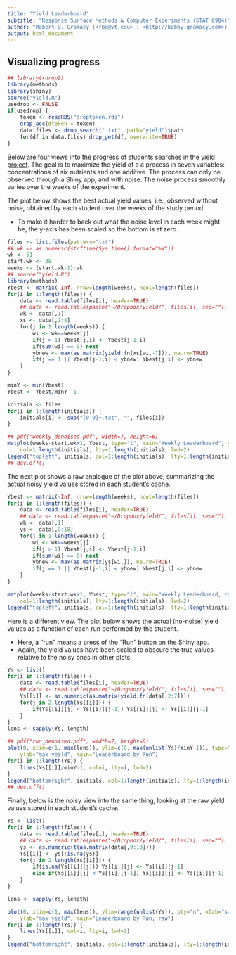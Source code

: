 ```yaml
---
title: "Yield Leaderboard"
subtitle: "Response Surface Methods & Computer Experiments (STAT 6984)"
author: "Robert B. Gramacy (<rbg@vt.edu> : <http://bobby.gramacy.com>) <br> Department of Statistics, Virginia Tech"
output: html_document
---
```



## Visualizing progress

```r
## library(rdrop2)
library(methods)
library(shiny)
source("yield.R")
usedrop <- FALSE
if(usedrop) {
	token <- readRDS("droptoken.rds")
	drop_acc(dtoken = token)
	data.files <- drop_search(".txt", path="yield")$path
	for(df in data.files) drop_get(df, overwrite=TRUE)
}
```

Below are four views into the progress of students searches in the [yield project](http://bobby.gramacy.com/teaching/rsm/yield.html).  The goal is to maximize the yield of a a process in seven variables: concentrations of six nutrients and one additive.  The process can only be observed through a Shiny app, and with noise.  The noise process smoothly varies over the weeks of the experiment.


The plot below shows the best actual yield values, i.e., observed without noise, obtained by each student over the weeks of the study period.

- To make it harder to back out what the noise level in each week might be, the y-axis has been scaled so the bottom is at zero.

```r
files <- list.files(pattern="txt")
## wk <- as.numeric(strftime(Sys.time(),format="%W"))
wk <- 51
start.wk <- 38
weeks <- (start.wk-1):wk
## source("yield.R")
library(methods)
Ybest <- matrix(-Inf, nrow=length(weeks), ncol=length(files))
for(i in 1:length(files)) {
	data <- read.table(files[i], header=TRUE)
	## data <- read.table(paste("~/Dropbox/yield/", files[i], sep=""), header=TRUE)
	wk <- data[,1]
	xs <- data[,2:8]
	for(j in 1:length(weeks)) {
		wi <- wk==weeks[j]
		if(j > 1) Ybest[j,i] <- Ybest[j-1,i] 
		if(sum(wi) == 0) next
		ybnew <- max(as.matrix(yield.fn(xs[wi,-7])), na.rm=TRUE)
		if(j == 1 || Ybest[j-1,i] < ybnew) Ybest[j,i] <- ybnew
	} 
}

minY <- min(Ybest)
Ybest <- Ybest/minY -1

initials <- files
for(i in 1:length(initials)) {
	initials[i] <- sub("[0-9]+.txt", "", files[i])
}
```


```r
## pdf("weekly_denoised.pdf", width=7, height=6)
matplot(weeks-start.wk+1, Ybest, type="l", main="Weekly Leaderboard", ylab="max yield", xlab="week",
	col=1:length(initials), lty=1:length(initials), lwd=2)
legend("topleft", initials, col=1:length(initials), lty=1:length(initials), lwd=2)
## dev.off()
```

The next plot shows a raw analogue of the plot above, summarizing the actual noisy yield values stored in each student's cache.

```r
Ybest <- matrix(-Inf, nrow=length(weeks), ncol=length(files))
for(i in 1:length(files)) {
	data <- read.table(files[i], header=TRUE)
	## data <- read.table(paste("~/Dropbox/yield/", files[i], sep=""), header=TRUE)
	wk <- data[,1]
	ys <- data[,9:18]
	for(j in 1:length(weeks)) {
		wi <- wk==weeks[j]
		if(j > 1) Ybest[j,i] <- Ybest[j-1,i] 
		if(sum(wi) == 0) next
		ybnew <- max(as.matrix(ys[wi,]), na.rm=TRUE)
		if(j == 1 || Ybest[j-1,i] < ybnew) Ybest[j,i] <- ybnew
	} 
}
```

```r
matplot(weeks-start.wk+1, Ybest, type="l", main="Weekly Leaderboard, raw", ylab="max yield", xlab="week",
	col=1:length(initials), lty=1:length(initials), lwd=2)
legend("topleft", initials, col=1:length(initials), lty=1:length(initials), lwd=2)
```

Here is a different view.  The plot below shows the actual (no-noise) yield values as a function of each run performed by the student.  

- Here, a "run" means a press of the "Run" button on the Shiny app.
- Again, the yield values have been scaled to obscure the true values relative to the noisy ones in other plots.

```r
Ys <- list()
for(i in 1:length(files)) {
	data <- read.table(files[i], header=TRUE)
	## data <- read.table(paste("~/Dropbox/yield/", files[i], sep=""), header=TRUE)
	Ys[[i]] <- as.numeric(as.matrix(yield.fn(data[,2:7])))
	for(j in 2:length(Ys[[i]])) {
		if(Ys[[i]][j] < Ys[[i]][j-1]) Ys[[i]][j] <- Ys[[i]][j-1] 
	}
}
lens <- sapply(Ys, length)
```

```r
## pdf("run_denoised.pdf", width=7, height=6)
plot(0, xlim=c(1, max(lens)), ylim=c(0, max(unlist(Ys)/minY-1)), type="n", xlab="run",
	ylab="max yeild", main="Leaderboard by Run")
for(i in 1:length(Ys)) {
	lines(Ys[[i]]/minY-1, col=i, lty=i, lwd=2)
}
legend("bottomright", initials, col=1:length(initials), lty=1:length(initials), lwd=2)
## dev.off()
```

Finally, below is the noisy view into the same thing, looking at the raw yield values stored in each student's cache.

```r
Ys <- list()
for(i in 1:length(files)) {
	data <- read.table(files[i], header=TRUE)
	## data <- read.table(paste("~/Dropbox/yield/", files[i], sep=""), header=TRUE)
	ys <- as.numeric(t(as.matrix(data[,9:18])))
	Ys[[i]] <- ys[!is.na(ys)]
	for(j in 2:length(Ys[[i]])) {
		if(is.na(Ys[[i]][j])) Ys[[i]][j] <- Ys[[i]][j-1]
		else if(Ys[[i]][j] < Ys[[i]][j-1]) Ys[[i]][j] <- Ys[[i]][j-1] 
	}
}

lens <- sapply(Ys, length)
```

```r
plot(0, xlim=c(1, max(lens)), ylim=range(unlist(Ys)), pty="n", xlab="sample", 
	ylab="max yield", main="Leaderboard by Run, raw")
for(i in 1:length(Ys)) {
	lines(Ys[[i]], col=i, lty=i, lwd=2)
}
legend("bottomright", initials, col=1:length(initials), lty=1:length(initials), lwd=2)
```
